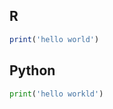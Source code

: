



:::panel-tabset

## R

```r

print('hello world')

```

## Python


```python
print('hello workld')
```

:::
